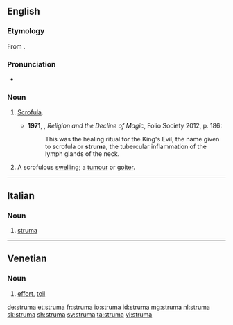 ==English==
===Etymology===
From {{etyl|la|en}} {{term|struma|strūma|lang=la}}.

===Pronunciation===
*{{a|UK}} {{IPA|/ˈstɹuːmə/|lang=en}}

===Noun===
{{en-noun|s|strumae}}

# {{cx|pathology|lang=en}} [[scrofula|Scrofula]].
#*'''1971''', {{w|Keith Thomas (historian)|Keith Thomas}}, ''Religion and the Decline of Magic'', Folio Society 2012, p. 186:
#*:This was the healing ritual for the King's Evil, the name given to scrofula or '''struma''', the tubercular inflammation of the lymph glands of the neck.
# {{cx|pathology|lang=en}} A scrofulous [[swelling]]; a [[tumour]] or [[goiter]].

----

==Italian==

===Noun===
{{it-noun|f}}

# [[#English|struma]]

----

==Venetian==

===Noun===
{{vec-noun|strum|f|a|e}}

# [[effort]], [[toil]]

[[de:struma]]
[[et:struma]]
[[fr:struma]]
[[io:struma]]
[[id:struma]]
[[mg:struma]]
[[nl:struma]]
[[sk:struma]]
[[sh:struma]]
[[sv:struma]]
[[ta:struma]]
[[vi:struma]]